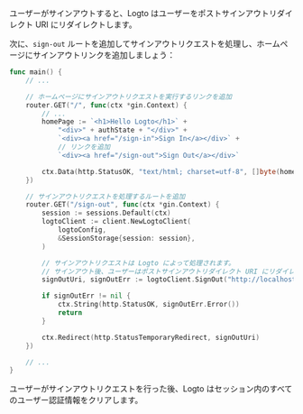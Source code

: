ユーザーがサインアウトすると、Logto はユーザーをポストサインアウトリダイレクト URI にリダイレクトします。

次に、`sign-out` ルートを追加してサインアウトリクエストを処理し、ホームページにサインアウトリンクを追加しましょう：

```go title="main.go"
func main() {
	// ...

	// ホームページにサインアウトリクエストを実行するリンクを追加
	router.GET("/", func(ctx *gin.Context) {
		// ...
		homePage := `<h1>Hello Logto</h1>` +
			"<div>" + authState + "</div>" +
			`<div><a href="/sign-in">Sign In</a></div>` +
			// リンクを追加
			`<div><a href="/sign-out">Sign Out</a></div>`

		ctx.Data(http.StatusOK, "text/html; charset=utf-8", []byte(homePage))
	})

	// サインアウトリクエストを処理するルートを追加
	router.GET("/sign-out", func(ctx *gin.Context) {
		session := sessions.Default(ctx)
		logtoClient := client.NewLogtoClient(
			logtoConfig,
			&SessionStorage{session: session},
		)

		// サインアウトリクエストは Logto によって処理されます。
		// サインアウト後、ユーザーはポストサインアウトリダイレクト URI にリダイレクトされます。
		signOutUri, signOutErr := logtoClient.SignOut("http://localhost:3000")

		if signOutErr != nil {
			ctx.String(http.StatusOK, signOutErr.Error())
			return
		}

		ctx.Redirect(http.StatusTemporaryRedirect, signOutUri)
	})

	// ...
}
```

ユーザーがサインアウトリクエストを行った後、Logto はセッション内のすべてのユーザー認証情報をクリアします。
